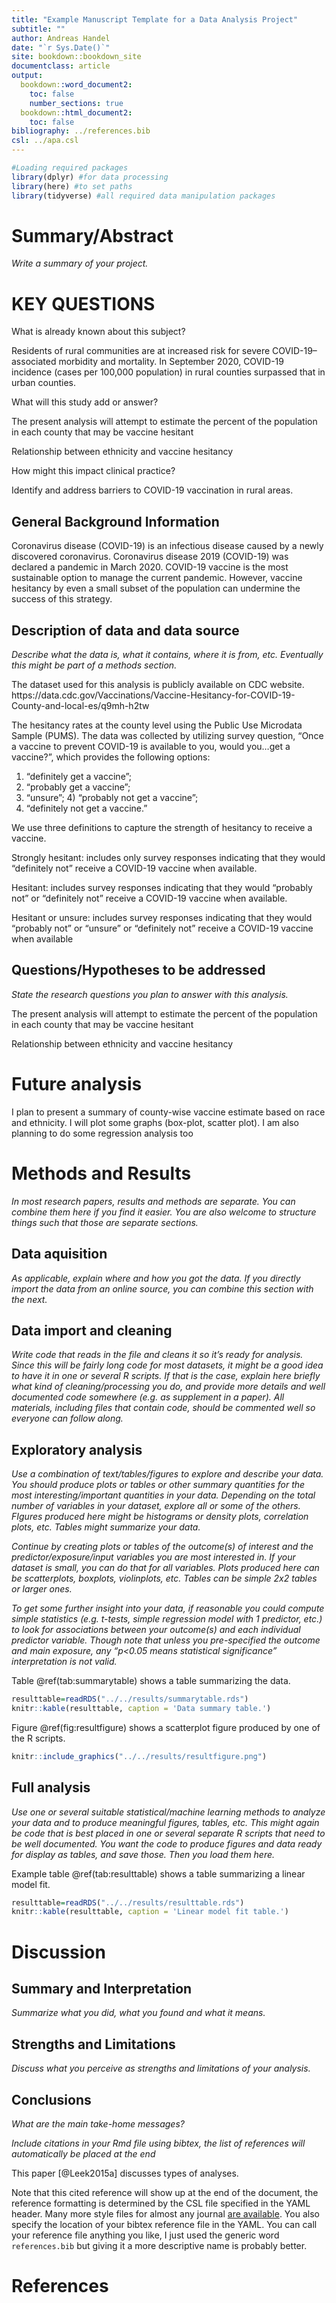 ```yaml
---
title: "Example Manuscript Template for a Data Analysis Project"
subtitle: ""
author: Andreas Handel
date: "`r Sys.Date()`"
site: bookdown::bookdown_site
documentclass: article
output:
  bookdown::word_document2: 
    toc: false
    number_sections: true
  bookdown::html_document2: 
    toc: false
bibliography: ../references.bib
csl: ../apa.csl
---
```




```r



#Loading required packages
library(dplyr) #for data processing
library(here) #to set paths
library(tidyverse) #all required data manipulation packages

```


# Summary/Abstract
_Write a summary of your project._


# KEY QUESTIONS 

What is already known about this subject?

Residents of rural communities are at increased risk for severe COVID-19–associated morbidity and mortality. In September 2020, COVID-19 incidence (cases per 100,000 population) in rural counties surpassed that in urban counties.

What will this study add or answer?

The present analysis will attempt to estimate the percent of the population in each county that may be vaccine hesitant

Relationship between ethnicity and  vaccine hesitancy 

How might this impact clinical practice?

Identify and address barriers to COVID-19 vaccination in rural areas.


## General Background Information

Coronavirus disease (COVID-19) is an infectious disease caused by a newly discovered coronavirus. Coronavirus disease 2019 (COVID-19) was declared a pandemic in March 2020. COVID-19 vaccine is the most sustainable option to manage the current pandemic. However, vaccine hesitancy by even a small subset of the population can undermine the success of this strategy. 



## Description of data and data source
_Describe what the data is, what it contains, where it is from, etc. Eventually this might be part of a methods section._

The dataset used for this analysis is publicly available on CDC website. https://data.cdc.gov/Vaccinations/Vaccine-Hesitancy-for-COVID-19-County-and-local-es/q9mh-h2tw

The hesitancy rates at the county level using the Public Use Microdata Sample (PUMS). The data was collected by utilizing survey question, 
“Once a vaccine to prevent COVID-19 is available to you, would you…get a vaccine?”, which provides the following options:

1) “definitely get a vaccine”;
2) “probably get a vaccine”; 
3) “unsure”; 4) “probably not get a vaccine”; 
5) “definitely not get a vaccine.” 

We use three definitions to capture the strength of hesitancy to receive a vaccine.

Strongly hesitant: includes only survey responses indicating that they would “definitely not” receive a COVID-19 vaccine when available.

Hesitant: includes survey responses indicating that they would “probably not” or “definitely not” receive a COVID-19 vaccine when available.

Hesitant or unsure: includes survey responses indicating that they would “probably not” or “unsure” or “definitely not” receive a COVID-19 vaccine when available

## Questions/Hypotheses to be addressed
_State the research questions you plan to answer with this analysis._

The present analysis will attempt to estimate the percent of the population in each county that may be vaccine hesitant

Relationship between ethnicity and  vaccine hesitancy

# Future analysis

I plan to present a summary of county-wise vaccine estimate based on race and ethnicity. I will plot some graphs (box-plot, scatter plot). I am also planning to do some regression analysis too



# Methods and Results

_In most research papers, results and methods are separate. You can combine them here if you find it easier. You are also welcome to structure things such that those are separate sections._


## Data aquisition
_As applicable, explain where and how you got the data. If you directly import the data from an online source, you can combine this section with the next._

## Data import and cleaning
_Write code that reads in the file and cleans it so it's ready for analysis. Since this will be fairly long code for most datasets, it might be a good idea to have it in one or several R scripts. If that is the case, explain here briefly what kind of cleaning/processing you do, and provide more details and well documented code somewhere (e.g. as supplement in a paper). All materials, including files that contain code, should be commented well so everyone can follow along._


## Exploratory analysis

_Use a combination of text/tables/figures to explore and describe your data. You should produce plots or tables or other summary quantities for the most interesting/important quantities in your data. Depending on the total number of variables in your dataset, explore all or some of the others. FIgures produced here might be histograms or density plots, correlation plots, etc. Tables might summarize your data._

_Continue by creating plots or tables of the outcome(s) of interest and the predictor/exposure/input variables you are most interested in. If your dataset is small, you can do that for all variables. Plots produced here can be scatterplots, boxplots, violinplots, etc. Tables can be simple 2x2 tables or larger ones._

_To get some further insight into your data, if reasonable you could compute simple statistics (e.g. t-tests, simple regression model with 1 predictor, etc.) to look for associations between your outcome(s) and each individual predictor variable. Though note that unless you pre-specified the outcome and main exposure, any "p<0.05 means statistical significance" interpretation is not valid._

Table \@ref(tab:summarytable) shows a table summarizing the data.


```r
resulttable=readRDS("../../results/summarytable.rds")
knitr::kable(resulttable, caption = 'Data summary table.')
```


Figure \@ref(fig:resultfigure) shows a scatterplot figure produced by one of the R scripts.

```r
knitr::include_graphics("../../results/resultfigure.png")
```


## Full analysis

_Use one or several suitable statistical/machine learning methods to analyze your data and to produce meaningful figures, tables, etc. This might again be code that is best placed in one or several separate R scripts that need to be well documented. You want the code to produce figures and data ready for display as tables, and save those. Then you load them here._

Example table \@ref(tab:resulttable) shows a table summarizing a linear model fit.

```r
resulttable=readRDS("../../results/resulttable.rds")
knitr::kable(resulttable, caption = 'Linear model fit table.')
```


# Discussion

## Summary and Interpretation
_Summarize what you did, what you found and what it means._

## Strengths and Limitations
_Discuss what you perceive as strengths and limitations of your analysis._

## Conclusions
_What are the main take-home messages?_

_Include citations in your Rmd file using bibtex, the list of references will automatically be placed at the end_

This paper [@Leek2015a] discusses types of analyses. 

Note that this cited reference will show up at the end of the document, the reference formatting is determined by the CSL file specified in the YAML header. Many more style files for almost any journal [are available](https://www.zotero.org/styles). You also specify the location of your bibtex reference file in the YAML. You can call your reference file anything you like, I just used the generic word `references.bib` but giving it a more descriptive name is probably better.


# References



